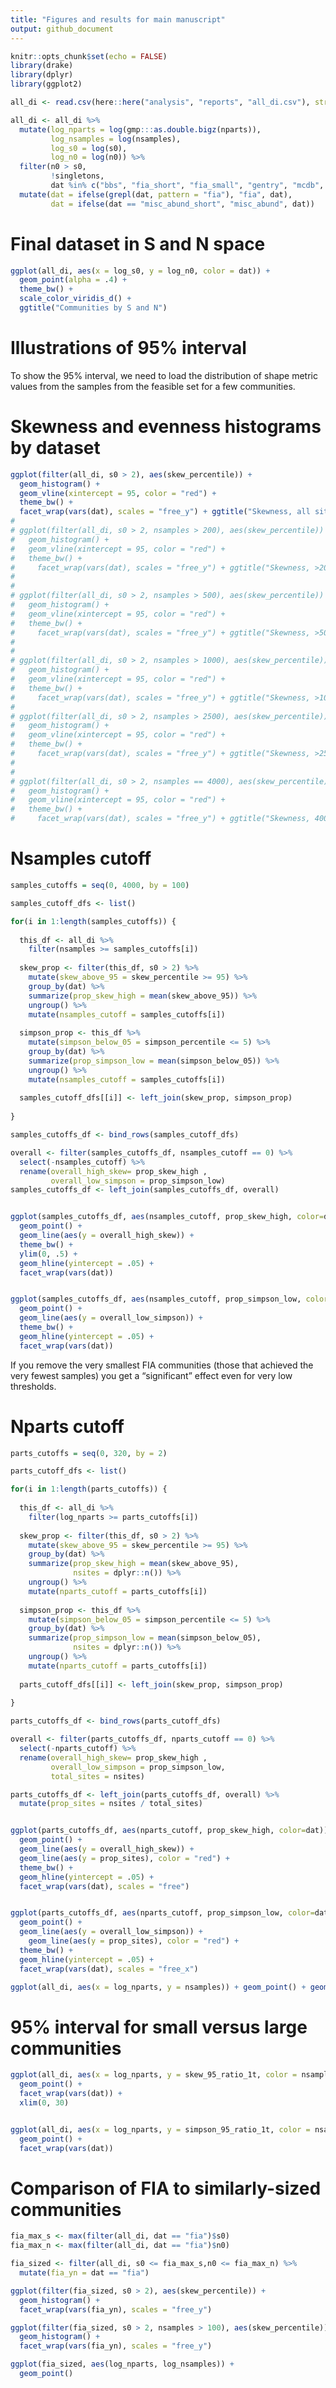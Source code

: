 ```yaml
---
title: "Figures and results for main manuscript"
output: github_document
---
```


```r
knitr::opts_chunk$set(echo = FALSE)
library(drake)
library(dplyr)
library(ggplot2)

all_di <- read.csv(here::here("analysis", "reports", "all_di.csv"), stringsAsFactors = F)

all_di <- all_di %>%
  mutate(log_nparts = log(gmp:::as.double.bigz(nparts)),
         log_nsamples = log(nsamples),
         log_s0 = log(s0),
         log_n0 = log(n0)) %>%
  filter(n0 > s0,
         !singletons,
         dat %in% c("bbs", "fia_short", "fia_small", "gentry", "mcdb", "misc_abund_short")) %>%
  mutate(dat = ifelse(grepl(dat, pattern = "fia"), "fia", dat),
         dat = ifelse(dat == "misc_abund_short", "misc_abund", dat))
```

# Final dataset in S and N space

```r

ggplot(all_di, aes(x = log_s0, y = log_n0, color = dat)) +
  geom_point(alpha = .4) +
  theme_bw() +
  scale_color_viridis_d() +
  ggtitle("Communities by S and N")

```


# Illustrations of 95% interval

To show the 95% interval, we need to load the distribution of shape metric values from the samples from the feasible set for a few communities. 

# Skewness and evenness histograms by dataset

```r

ggplot(filter(all_di, s0 > 2), aes(skew_percentile)) +
  geom_histogram() +
  geom_vline(xintercept = 95, color = "red") +
  theme_bw() +
  facet_wrap(vars(dat), scales = "free_y") + ggtitle("Skewness, all sites")
# 
# ggplot(filter(all_di, s0 > 2, nsamples > 200), aes(skew_percentile)) +
#   geom_histogram() +
#   geom_vline(xintercept = 95, color = "red") +
#   theme_bw() +
#     facet_wrap(vars(dat), scales = "free_y") + ggtitle("Skewness, >200 samples")
# 
# 
# ggplot(filter(all_di, s0 > 2, nsamples > 500), aes(skew_percentile)) +
#   geom_histogram() +
#   geom_vline(xintercept = 95, color = "red") +
#   theme_bw() +
#     facet_wrap(vars(dat), scales = "free_y") + ggtitle("Skewness, >500 samples")
# 
# 
# ggplot(filter(all_di, s0 > 2, nsamples > 1000), aes(skew_percentile)) +
#   geom_histogram() +
#   geom_vline(xintercept = 95, color = "red") +
#   theme_bw() +
#     facet_wrap(vars(dat), scales = "free_y") + ggtitle("Skewness, >1000 samples")
# 
# ggplot(filter(all_di, s0 > 2, nsamples > 2500), aes(skew_percentile)) +
#   geom_histogram() +
#   geom_vline(xintercept = 95, color = "red") +
#   theme_bw() +
#     facet_wrap(vars(dat), scales = "free_y") + ggtitle("Skewness, >2500 samples")
# 
# 
# ggplot(filter(all_di, s0 > 2, nsamples == 4000), aes(skew_percentile)) +
#   geom_histogram() +
#   geom_vline(xintercept = 95, color = "red") +
#   theme_bw() +
#     facet_wrap(vars(dat), scales = "free_y") + ggtitle("Skewness, 4000 samples")

```
# Nsamples cutoff

```r

samples_cutoffs = seq(0, 4000, by = 100)

samples_cutoff_dfs <- list() 

for(i in 1:length(samples_cutoffs)) {
  
  this_df <- all_di %>%
    filter(nsamples >= samples_cutoffs[i])
  
  skew_prop <- filter(this_df, s0 > 2) %>%
    mutate(skew_above_95 = skew_percentile >= 95) %>%
    group_by(dat) %>%
    summarize(prop_skew_high = mean(skew_above_95)) %>%
    ungroup() %>%
    mutate(nsamples_cutoff = samples_cutoffs[i])
  
  simpson_prop <- this_df %>%
    mutate(simpson_below_05 = simpson_percentile <= 5) %>%
    group_by(dat) %>%
    summarize(prop_simpson_low = mean(simpson_below_05)) %>%
    ungroup() %>%
    mutate(nsamples_cutoff = samples_cutoffs[i])
  
  samples_cutoff_dfs[[i]] <- left_join(skew_prop, simpson_prop)
  
}

samples_cutoffs_df <- bind_rows(samples_cutoff_dfs)

overall <- filter(samples_cutoffs_df, nsamples_cutoff == 0) %>%
  select(-nsamples_cutoff) %>%
  rename(overall_high_skew= prop_skew_high ,
         overall_low_simpson = prop_simpson_low)
samples_cutoffs_df <- left_join(samples_cutoffs_df, overall)


ggplot(samples_cutoffs_df, aes(nsamples_cutoff, prop_skew_high, color=dat)) +
  geom_point() +
  geom_line(aes(y = overall_high_skew)) +
  theme_bw() +
  ylim(0, .5) +
  geom_hline(yintercept = .05) +
  facet_wrap(vars(dat))


ggplot(samples_cutoffs_df, aes(nsamples_cutoff, prop_simpson_low, color=dat)) +
  geom_point() +
  geom_line(aes(y = overall_low_simpson)) +
  theme_bw() +
  geom_hline(yintercept = .05) +
  facet_wrap(vars(dat))


```

If you remove the very smallest FIA communities (those that achieved the very fewest samples) you get a "significant" effect even for very low thresholds. 

# Nparts cutoff

```r

parts_cutoffs = seq(0, 320, by = 2)

parts_cutoff_dfs <- list() 

for(i in 1:length(parts_cutoffs)) {
  
  this_df <- all_di %>%
    filter(log_nparts >= parts_cutoffs[i])
  
  skew_prop <- filter(this_df, s0 > 2) %>%
    mutate(skew_above_95 = skew_percentile >= 95) %>%
    group_by(dat) %>%
    summarize(prop_skew_high = mean(skew_above_95),
              nsites = dplyr::n()) %>%
    ungroup() %>%
    mutate(nparts_cutoff = parts_cutoffs[i])
  
  simpson_prop <- this_df %>%
    mutate(simpson_below_05 = simpson_percentile <= 5) %>%
    group_by(dat) %>%
    summarize(prop_simpson_low = mean(simpson_below_05),
              nsites = dplyr::n()) %>%
    ungroup() %>%
    mutate(nparts_cutoff = parts_cutoffs[i])
  
  parts_cutoff_dfs[[i]] <- left_join(skew_prop, simpson_prop)
  
}

parts_cutoffs_df <- bind_rows(parts_cutoff_dfs)

overall <- filter(parts_cutoffs_df, nparts_cutoff == 0) %>%
  select(-nparts_cutoff) %>%
  rename(overall_high_skew= prop_skew_high ,
         overall_low_simpson = prop_simpson_low,
         total_sites = nsites)

parts_cutoffs_df <- left_join(parts_cutoffs_df, overall) %>%
  mutate(prop_sites = nsites / total_sites)


ggplot(parts_cutoffs_df, aes(nparts_cutoff, prop_skew_high, color=dat)) +
  geom_point() +
  geom_line(aes(y = overall_high_skew)) +
  geom_line(aes(y = prop_sites), color = "red") +
  theme_bw() +
  geom_hline(yintercept = .05) +
  facet_wrap(vars(dat), scales = "free")


ggplot(parts_cutoffs_df, aes(nparts_cutoff, prop_simpson_low, color=dat)) +
  geom_point() +
  geom_line(aes(y = overall_low_simpson)) +
    geom_line(aes(y = prop_sites), color = "red") +
  theme_bw() +
  geom_hline(yintercept = .05) +
  facet_wrap(vars(dat), scales = "free_x")

ggplot(all_di, aes(x = log_nparts, y = nsamples)) + geom_point() + geom_vline(xintercept = 5) + xlim(0, 15)


```

# 95% interval for small versus large communities


```r

ggplot(all_di, aes(x = log_nparts, y = skew_95_ratio_1t, color = nsamples)) +
  geom_point() +
  facet_wrap(vars(dat)) +
  xlim(0, 30)


ggplot(all_di, aes(x = log_nparts, y = simpson_95_ratio_1t, color = nsamples)) +
  geom_point() +
  facet_wrap(vars(dat))

```


# Comparison of FIA to similarly-sized communities


```r
fia_max_s <- max(filter(all_di, dat == "fia")$s0)
fia_max_n <- max(filter(all_di, dat == "fia")$n0)

fia_sized <- filter(all_di, s0 <= fia_max_s,n0 <= fia_max_n) %>%
  mutate(fia_yn = dat == "fia")

ggplot(filter(fia_sized, s0 > 2), aes(skew_percentile)) +
  geom_histogram() +
  facet_wrap(vars(fia_yn), scales = "free_y")

ggplot(filter(fia_sized, s0 > 2, nsamples > 100), aes(skew_percentile)) +
  geom_histogram() +
  facet_wrap(vars(fia_yn), scales = "free_y")

ggplot(fia_sized, aes(log_nparts, log_nsamples)) +
  geom_point()
```
